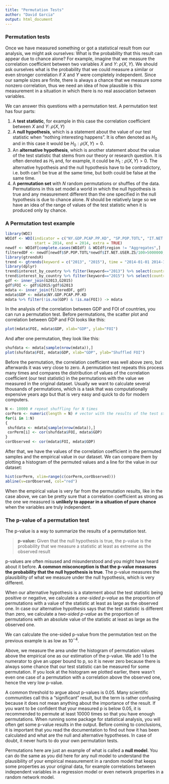 ```yaml
---
title: "Permutation Tests"
author: "David Garcia"
output: html_document
---
```



### Permutation tests

Once we have measured something or got a statistical result from our analysis, we might ask ourselves: What is the probability that this result can appear due to chance alone? For example, imagine that we measure the correlation coefficient between two variables $X$ and $Y$: $\rho(X,Y)$. We should ask ourselves what is the probability that we could measure a similar or even stronger correlation if $X$ and $Y$ were completely independent. Since our sample sizes are finite, there is always a chance that we measure some nonzero correlation, thus we need an idea of how plausible is this measurement in a situation in which there is no real association between variables.

We can answer this questions with a permutation test. A permutation test has four parts:

1. A **test statistic**, for example in this case the correlation coefficient between $X$ and $Y$: $\rho(X,Y)$
2. A **null hypothesis**, which is a statement about the value of our test statistic when "nothing interesting happens". It is often denoted as $H_0$ and in this case it would be $H_0: \rho(X,Y)=0$.
3. An **alternative hypothesis**, which is another statement about the value of the test statistic that stems from our theory or research question. It is often denoted as $H_1$ and, for example, it could be $H_1: \rho(X,Y)>0$. The alternative hypothesis and the null hypothesis have to be contradictory, i.e. both can't be true at the same time, but both could be false at the same time.
4. A **permutation set** with $N$ random permutations or shuffles of the data. Permutations in this set model a world in which the null hypothesis is true and any measurement different than the one specified in the null hypothesis is due to chance alone. $N$ should be relatively large so we have an idea of the range of values of the test statistic when it is produced only by chance.

### A Permutation test example

```r
library(WDI)
WDIdf <- WDI(indicator = c("NY.GDP.PCAP.PP.KD", "SP.POP.TOTL", "IT.NET.USER.ZS"),
             start = 2014, end = 2014, extra = TRUE)
newdf <- WDIdf[complete.cases(WDIdf) & WDIdf$region != "Aggregates",]
filteredDF <- newdf[newdf$SP.POP.TOTL*newdf$IT.NET.USER.ZS/100>5000000,] 
library(gtrendsR)
trend <- gtrends(keyword = c("2013", "2015"), time = "2014-01-01 2014-12-31")
library(dplyr)
trend$interest_by_country %>% filter(keyword=="2013") %>% select(country=location, G2013=hits) -> G2013
trend$interest_by_country %>% filter(keyword=="2015") %>% select(country=location, G2015=hits) -> G2015
gdf <- inner_join(G2013,G2015)
gdf$FOI <- gdf$G2015/gdf$G2013
mdata <- inner_join(filteredDF, gdf)
mdata$GDP <- mdata$NY.GDP.PCAP.PP.KD
mdata %>% filter(!is.na(GDP) & !is.na(FOI)) -> mdata
```

In the analysis of the correlation between GDP and FOI of countries, you can run a permutation test. Before permutations, the scatter plot and correlation between GDP and FOI looks like this:
```r
plot(mdata$FOI, mdata$GDP, xlab="GDP", ylab="FOI")
```

And after one permutation, they look like this:

```r
shufdata <- mdata[sample(nrow(mdata)),]
plot(shufdata$FOI, mdata$GDP, xlab="GDP", ylab="Shuffled FOI")
```

Before the permutation, the correlation coefficient was well above zero, but afterwards it was very close to zero. A permutation test repeats this process many times and compares the distribution of values of the correlation coefficient (our test statistic) in the permutations with the value we measured in the original dataset. Usually we want to calculate several thousands of permutations, which is a task that was computationally expensive years ago but that is very easy and quick to do for modern computers.

```r
N <- 10000 # repeat shuffling for N times
corPerm <- numeric(length = N) # vector with the results of the test statistic under each permutation
for(i in 1:N)
{
 shufdata <- mdata[sample(nrow(mdata)),]
 corPerm[i] <- cor(shufdata$FOI, mdata$GDP)
}
corObserved <- cor(mdata$FOI, mdata$GDP)
```

After that, we have the values of the correlation coefficient in the permuted samples and the empirical value in our dataset. We can compare them by plotting a histogram of the permuted values and a line for the value in our dataset:

```r
hist(corPerm, xlim=range(c(corPerm,corObserved)))
abline(v=corObserved, col="red")
```
 
When the empirical value is very far from the permutation results, like in the case above, we can be pretty sure that a correlation coefficient as strong as the one we measured is **unlikely to appear in a situation of pure chance** when the variables are truly independent.
 
### The p-value of a permutation test

The p-value is a way to summarize the results of a permutation test. 

> **p-value:** Given that the null hypothesis is true, the p-value is the probability that we measure a statistic at least as extreme as the observed result

p-values are often misused and misunderstood and you might have heard about it before. **A common misconception is that the p-value measures the probability that the null hypothesis is true**. The p-value measures the plausibility of what we measure under the null hypothesis, which is very different. 

When our alternative hypothesis is a statement about the test statistic being positive or negative, we calculate a *one-sided p-value* as the proportion of permutations with a value of the statistic at least as large as the observed one. In case our alternative hypothesis says that the test statistic is different than zero, we calculate a *two-sided p-value* as the proportion of permutations with an absolute value of the statistic at least as large as the observed one.

We can calculate the one-sided p-value from the permutation test on the previous example is as low as $10^{-4}$.

Above, we measure the area under the histogram of permutation values above the empirical one as our estimation of the p-value. We add 1 to the numerator to give an upper bound to p, so it is never zero because there is always some chance that our test statistic can be measured for some permutation. If you look at the histogram we plotted earlier, there wasn't even one case of a permutation with a correlation above the observed one, hence the very low p-value.

A common threshold to argue about p-values is 0.05. Many scientific communities call this a "significant" result, but the term is rather confusing because it does not mean anything about the importance of the result. If you want to be confident that your measured p is below 0.05, it is recommended to permute at least $10000$ times so that you have enough permutations. When running some package for statistical analysis, you will often get some p-value results in the output.  Before coming to conclusions, it is important that you read the documentation to find out how it has been calculated and what are the null and alternative hypotheses. In case of doubt, it never hurts to do your own permutation tests.

Permutations here are just an example of what is called a **null model**. You can do the same as you did here for any null model to understand the plausibility of your empirical measurement in a random model that keeps some properties as your original data, for example correlations between independent variables in a regression model or even network properties in a random network model.


